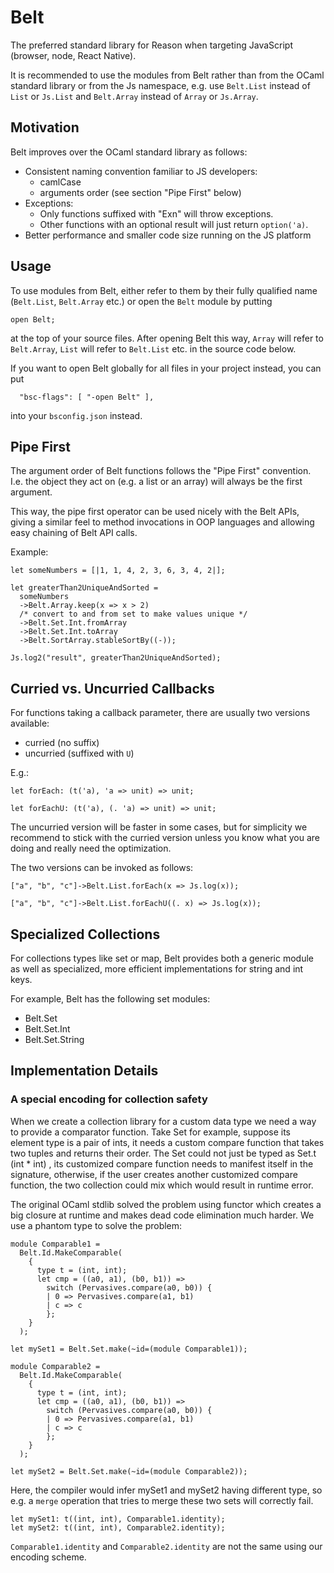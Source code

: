 
# Belt

The preferred standard library for Reason when targeting JavaScript
(browser, node, React Native).

It is recommended to use the modules from Belt rather than from the
OCaml standard library or from the Js namespace, e.g. use `Belt.List` instead of
`List` or `Js.List` and `Belt.Array` instead of `Array` or `Js.Array`.

## Motivation

Belt improves over the OCaml standard library as follows:

- Consistent naming convention familiar to JS developers:
  - camlCase
  - arguments order (see section "Pipe First" below)  
- Exceptions:
  - Only functions suffixed with "Exn" will throw exceptions.
  - Other functions with an optional result will just return `option('a)`.
- Better performance and smaller code size running on the JS platform

## Usage

To use modules from Belt, either refer to them by their fully qualified name
(`Belt.List`, `Belt.Array` etc.) or open the `Belt` module by putting

```
open Belt;
```

at the top of your source files. After opening Belt this way,
`Array` will refer to `Belt.Array`, `List` will refer to `Belt.List` etc.
in the source code below.

If you want to open Belt globally for all files in your project instead,
you can put

```
  "bsc-flags": [ "-open Belt" ],
```

into your `bsconfig.json` instead.

## Pipe First

The argument order of Belt functions follows the "Pipe First" convention.
I.e. the object they act on (e.g. a list or an array) will always be
the first argument.

This way, the pipe first operator can be used nicely with the Belt APIs,
giving a similar feel to method invocations in OOP languages and allowing
easy chaining of Belt API calls.

Example:

```
let someNumbers = [|1, 1, 4, 2, 3, 6, 3, 4, 2|];

let greaterThan2UniqueAndSorted =
  someNumbers
  ->Belt.Array.keep(x => x > 2)
  /* convert to and from set to make values unique */
  ->Belt.Set.Int.fromArray
  ->Belt.Set.Int.toArray
  ->Belt.SortArray.stableSortBy((-));

Js.log2("result", greaterThan2UniqueAndSorted);
```

## Curried vs. Uncurried Callbacks

For functions taking a callback parameter, there are usually two versions
available:

- curried (no suffix)
- uncurried (suffixed with `U`)

E.g.:

```
let forEach: (t('a), 'a => unit) => unit;

let forEachU: (t('a), (. 'a) => unit) => unit;
```

The uncurried version will be faster in some cases, but for simplicity we
recommend to stick with the curried version unless you know
what you are doing and really need the optimization.

The two versions can be invoked as follows:

```
["a", "b", "c"]->Belt.List.forEach(x => Js.log(x));

["a", "b", "c"]->Belt.List.forEachU((. x) => Js.log(x));
```

## Specialized Collections

For collections types like set or map, Belt provides both a generic module
as well as specialized, more efficient implementations for string and int keys.

For example, Belt has the following set modules:

- Belt.Set
- Belt.Set.Int
- Belt.Set.String

## Implementation Details

### A special encoding for collection safety

When we create a collection library for a custom data type we need a way to
provide a comparator function. Take Set for example, suppose its element type
is a pair of ints, it needs a custom compare function that takes two tuples and
returns their order. The Set could not just be typed as Set.t (int * int) , its
customized compare function needs to manifest itself in the signature,
otherwise, if the user creates another customized compare function, the two
collection could mix which would result in runtime error.

The original OCaml stdlib solved the problem using functor which creates a big
closure at runtime and makes dead code elimination much harder. We use a
phantom type to solve the problem:

```
module Comparable1 =
  Belt.Id.MakeComparable(
    {
      type t = (int, int);
      let cmp = ((a0, a1), (b0, b1)) =>
        switch (Pervasives.compare(a0, b0)) {
        | 0 => Pervasives.compare(a1, b1)
        | c => c
        };
    }
  );

let mySet1 = Belt.Set.make(~id=(module Comparable1));

module Comparable2 =
  Belt.Id.MakeComparable(
    {
      type t = (int, int);
      let cmp = ((a0, a1), (b0, b1)) =>
        switch (Pervasives.compare(a0, b0)) {
        | 0 => Pervasives.compare(a1, b1)
        | c => c
        };
    }
  );

let mySet2 = Belt.Set.make(~id=(module Comparable2));
```

Here, the compiler would infer mySet1 and mySet2 having different type, so e.g.
a `merge` operation that tries to merge these two sets will correctly fail.

```
let mySet1: t((int, int), Comparable1.identity);
let mySet2: t((int, int), Comparable2.identity);
```

`Comparable1.identity` and `Comparable2.identity` are not the same using our
encoding scheme.

